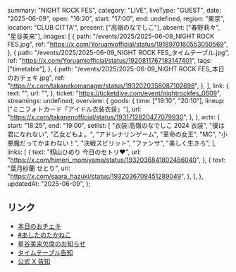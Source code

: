  summary: "NIGHT ROCK FES",
  category: "LIVE",
  liveType: "GUEST",
  date: "2025-06-09",
  open: "16:20",
  start: "17:00",
  end: undefined,
  region: "東京",
  location: "CLUB CITTA'",
  present: ["高嶺のなでしこ"],
  absent: ["春野莉々", "星谷美来"],
  images: [
    {
      path: "/events/2025/2025-06-09_NIGHT ROCK FES.jpg",
      ref: "https://x.com/Yoruamiofficial/status/1918970160553050569",
    },
    {
      path: "/events/2025/2025-06-09_NIGHT ROCK FES_タイムテーブル.jpg",
      ref: "https://x.com/Yoruamiofficial/status/1920811767183147401",
      tags: ["timetable"],
    },
    {
      path: "/events/2025/2025-06-09_NIGHT ROCK FES_本日のおチェキ.jpg",
      ref: "https://x.com/takanekomanager/status/1932020358087102698",
    },
  ],
  link: {
    text: "",
    url: "",
  },
  ticket: "https://ticketdive.com/event/nightrockfes_0609",
  streamings: undefined,
  overview: {
    goods: {
      time: ["19:10", "20:10"],
      lineup: ["ミニフォトカード「アイドル衣装衣装」"],
      url: "https://x.com/takanenofficial/status/1931712820477079930",
    },
  },
  acts: {
    start: "18:25",
    end: "19:00",
    setlist: [
      "衣装:高嶺のなでしこ 2024 衣装",
      "僕は君になれない",
      "乙女どもよ。",
      "アドレナリンゲーム",
      "革命の女王",
      "MC",
      "小悪魔だってかまわない！",
      "決戦スピリット",
      "ファンサ",
      "美しく生きろ",
    ],
    links: [
      {
        text: "籾山ひめり 今日のセトリ❤️",
        url: "https://x.com/himeri_momiyama/status/1932036841802486040",
      },
      {
        text: "葉月紗蘭 せとり",
        url: "https://x.com/saara_hazuki/status/1932036709451289049",
      },
    ],
  },
  updatedAt: "2025-06-09",
};

## リンク

- [本日のおチェキ](https://x.com/takanekomanager/status/1932020358087102698)
- [#あしたのたかねこ](https://x.com/takanenofficial/status/1931712820477079930)
- [星谷美来欠席のお知らせ](https://x.com/takanenofficial/status/1931622222445035665)
- [タイムテーブル告知](https://x.com/Yoruamiofficial/status/1920811767183147401)
- [公式 X 告知](https://x.com/takanenofficial/status/1918987742316240932)
